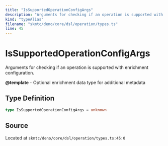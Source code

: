 ```yaml
---
title: "IsSupportedOperationConfigArgs"
description: "Arguments for checking if an operation is supported with enrichment configuration."
kind: "typeAlias"
filename: "skmtc/deno/core/dsl/operation/types.ts"
line: 45
---
```


# IsSupportedOperationConfigArgs

Arguments for checking if an operation is supported with enrichment configuration.


**@template** - Optional enrichment data type for additional metadata

## Type Definition

```typescript
type IsSupportedOperationConfigArgs = unknown
```

## Source

Located at `skmtc/deno/core/dsl/operation/types.ts:45:0`
